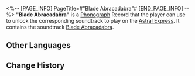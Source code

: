 <%-- [PAGE_INFO]
PageTitle=#"Blade Abracadabra"#
[END_PAGE_INFO] --%>
{{Item Infobox
|id          = 210207
|image       = Item Blade Abracadabra.png
|type        = Disk
|invCategory = Valuables
|rarity      = 3
|effect      = 
|description = A record that can be played on the Express' phonograph. It might be a chance acquisition or a gift from someone else. All sorts of memories surge up when the music plays &mdash; the smiles, encounters, touches, and the excitement of battle. Maybe that is why people still collect records even as society rapidly advances.<br />The current record contains the track "Blade Abracadabra."
}}
{{Description|''Blade dancing amongst the willow, light streaking out of the sheath.''}}
'''"Blade Abracadabra"''' is a [[Phonograph]] Record that the player can use to unlock the corresponding soundtrack to play on the [[Astral Express]]. It contains the soundtrack [[Blade Abracadabra]].

==Other Languages==
{{Other Languages
|en   = "Blade Abracadabra"
|zhs  = 《青锋急急如律令》
|zht  = 〈青鋒急急如律令〉
|ja   = 『青鋒急急、律令の如く』
|ko   = ≪분주한 칼날≫
|es   = Abracadabra del filo
|fr   = « Blade Abracadabra »
|ru   = Blade Abracadabra
|th   = "Blade Abracadabra"
|vi   = "Lưỡi Đao Hãy Tuân Lệnh"
|de   = „Abrakadabra-Klinge“
|id   = "Blade Abracadabra"
|pt   = "Blade Abracadabra"
}}

==Change History==
{{Change History|1.1}}